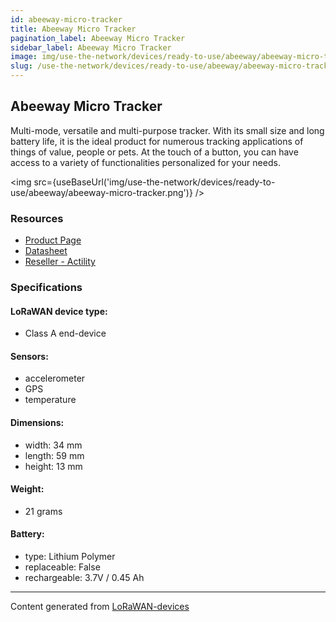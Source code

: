 ```yaml
---
id: abeeway-micro-tracker
title: Abeeway Micro Tracker
pagination_label: Abeeway Micro Tracker
sidebar_label: Abeeway Micro Tracker
image: img/use-the-network/devices/ready-to-use/abeeway/abeeway-micro-tracker.png
slug: /use-the-network/devices/ready-to-use/abeeway/abeeway-micro-tracker
---
```



## Abeeway Micro Tracker

Multi-mode, versatile and multi-purpose tracker. With its small size and long battery life, it is
the ideal product for numerous tracking applications of things of value, people or pets. At the
touch of a button, you can have access to a variety of functionalities personalized for your needs.

<img
  src={useBaseUrl('img/use-the-network/devices/ready-to-use/abeeway/abeeway-micro-tracker.png')}
/>

### Resources

- [Product Page](https://www.abeeway.com/micro-tracker/)
- [Datasheet](https://www.abeeway.com/wp-content/uploads/2023/05/Abeeway_Products_Micro_B_2022-V2.6.pdf)
- [Reseller - Actility](https://market.thingpark.com/abeeway-micro-tracker-v3.html)

### Specifications

#### LoRaWAN device type:

- Class A end-device

#### Sensors:

- accelerometer
- GPS
- temperature

#### Dimensions:

- width: 34 mm
- length: 59 mm
- height: 13 mm

#### Weight:

- 21 grams

#### Battery:

- type: Lithium Polymer
- replaceable: False
- rechargeable: 3.7V / 0.45 Ah

---

Content generated from [LoRaWAN-devices](https://github.com/TheThingsNetwork/lorawan-devices)

